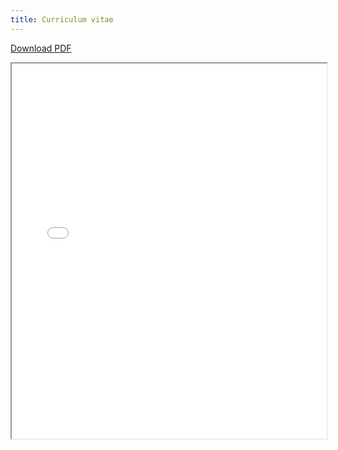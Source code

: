 ```yaml
---
title: Curriculum vitae
---
```


[Download PDF](static/cv/cv-chavan.pdf) 

::: {.column-body}
  <iframe src="static/cv/cv-chavan.pdf" width="100%" height="600px">
  </iframe>
:::

